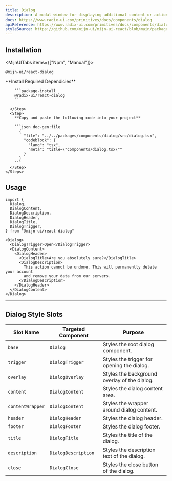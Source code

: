 ```yaml
---
title: Dialog
description: A modal window for displaying additional content or actions.
docs: https://www.radix-ui.com/primitives/docs/components/dialog
apiReference: https://www.radix-ui.com/primitives/docs/components/dialog#api-reference
styleSource: https://github.com/mijn-ui/mijn-ui-react/blob/main/packages/theme/src/components/dialog.ts
---
```


<ComponentPreview name="dialog-example" />

## Installation

<MijnUITabs items={["Npm", "Manual"]}>
  <MijnUITabsContent value="Npm">
  ```package-install
  @mijn-ui/react-dialog
  ```
  </MijnUITabsContent>
  <MijnUITabsContent value="Manual">
    <Steps>
      <Step>
        **Install Required Dependicies**

        ```package-install
        @radix-ui/react-dialog
        ```

      </Step>
      <Step>
        **Copy and paste the following code into your project**

        ```json doc-gen:file
          {
            "file": "../../packages/components/dialog/src/dialog.tsx",
            "codeblock": {
              "lang": "tsx",
              "meta": "title=\"components/dialog.tsx\""
            }
          }
        ```
      </Step>
    </Steps>

  </MijnUITabsContent>
</MijnUITabs>

## Usage

```tsx
import {
  Dialog,
  DialogContent,
  DialogDescription,
  DialogHeader,
  DialogTitle,
  DialogTrigger,
} from "@mijn-ui/react-dialog"
```

```tsx
<Dialog>
  <DialogTrigger>Open</DialogTrigger>
  <DialogContent>
    <DialogHeader>
      <DialogTitle>Are you absolutely sure?</DialogTitle>
      <DialogDescription>
        This action cannot be undone. This will permanently delete your account
        and remove your data from our servers.
      </DialogDescription>
    </DialogHeader>
  </DialogContent>
</Dialog>
```

---

## Dialog Style Slots

| **Slot Name**    | **Targeted Component** | **Purpose**                                  |
| ---------------- | ---------------------- | -------------------------------------------- |
| `base`           | `Dialog`               | Styles the root dialog component.            |
| `trigger`        | `DialogTrigger`        | Styles the trigger for opening the dialog.   |
| `overlay`        | `DialogOverlay`        | Styles the background overlay of the dialog. |
| `content`        | `DialogContent`        | Styles the dialog content area.              |
| `contentWrapper` | `DialogContent`        | Styles the wrapper around dialog content.    |
| `header`         | `DialogHeader`         | Styles the dialog header.                    |
| `footer`         | `DialogFooter`         | Styles the dialog footer.                    |
| `title`          | `DialogTitle`          | Styles the title of the dialog.              |
| `description`    | `DialogDescription`    | Styles the description text of the dialog.   |
| `close`          | `DialogClose`          | Styles the close button of the dialog.       |
